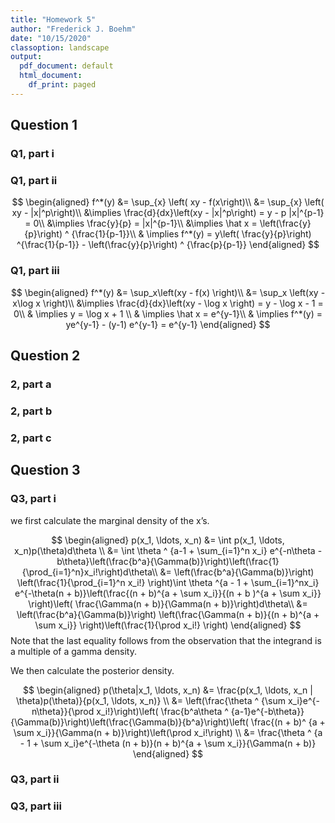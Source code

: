 ```yaml
---
title: "Homework 5"
author: "Frederick J. Boehm"
date: "10/15/2020"
classoption: landscape
output:
  pdf_document: default
  html_document:
    df_print: paged
---
```


## Question 1

### Q1, part i



### Q1, part ii

$$
\begin{aligned}
f^*(y) &= \sup_{x} \left( xy - f(x\right)\\
&= \sup_{x} \left( xy - |x|^p\right)\\
&\implies \frac{d}{dx}\left(xy - |x|^p\right) = y - p |x|^{p-1} = 0\\
&\implies \frac{y}{p} = |x|^{p-1}\\
&\implies \hat x = \left(\frac{y}{p}\right) ^ {\frac{1}{p-1}}\\
& \implies f^*(y) = y\left( \frac{y}{p}\right) ^{\frac{1}{p-1}} - \left(\frac{y}{p}\right) ^ {\frac{p}{p-1}}
\end{aligned}
$$

### Q1, part iii

$$
\begin{aligned}
f^*(y) &= \sup_x\left(xy - f(x) \right)\\
&= \sup_x \left(xy - x\log x \right)\\
&\implies \frac{d}{dx}\left(xy - \log x  \right) = y - \log x - 1 = 0\\
& \implies y = \log x + 1 \\
& \implies \hat x = e^{y-1}\\
& \implies f^*(y) = ye^{y-1} - (y-1) e^{y-1} = e^{y-1}
\end{aligned}
$$

## Question 2

### 2, part a

### 2, part b

### 2, part c









## Question 3

### Q3, part i

we first calculate the marginal density of the x's. 

$$
\begin{aligned}
p(x_1, \ldots, x_n) &= \int p(x_1, \ldots, x_n)p(\theta)d\theta \\
&= \int \theta ^ {a-1 + \sum_{i=1}^n x_i} e^{-n\theta - b\theta}\left(\frac{b^a}{\Gamma(b)}\right)\left(\frac{1}{\prod_{i=1}^n}x_i!\right)d\theta\\
&= \left(\frac{b^a}{\Gamma(b)}\right) \left(\frac{1}{\prod_{i=1}^n x_i!} \right)\int \theta ^{a - 1 + \sum_{i=1}^nx_i} e^{-\theta(n + b)}\left(\frac{(n + b)^{a + \sum x_i}}{(n + b )^{a + \sum x_i}} \right)\left( \frac{\Gamma(n + b)}{\Gamma(n + b)}\right)d\theta\\
&= \left(\frac{b^a}{\Gamma(b)}\right) \left(\frac{\Gamma(n + b)}{(n + b)^{a + \sum x_i}} \right)\left(\frac{1}{\prod x_i!} \right)
\end{aligned}
$$
Note that the last equality follows from the observation that the integrand is a multiple of a gamma density. 

We then calculate the posterior density.

$$
\begin{aligned}
p(\theta|x_1, \ldots, x_n) &= \frac{p(x_1, \ldots, x_n | \theta)p(\theta)}{p(x_1, \ldots, x_n)} \\
&= \left(\frac{\theta ^ {\sum x_i}e^{-n\theta}}{\prod x_i!}\right)\left( \frac{b^a\theta ^ {a-1}e^{-b\theta}}{\Gamma(b)}\right)\left(\frac{\Gamma(b)}{b^a}\right)\left( \frac{(n + b)^ {a + \sum x_i}}{\Gamma(n + b)}\right)\left(\prod x_i!\right) \\
&= \frac{\theta ^ {a - 1 + \sum x_i}e^{-\theta (n + b)}(n + b)^{a + \sum x_i}}{\Gamma(n + b)}
\end{aligned}
$$

### Q3, part ii





### Q3, part iii


